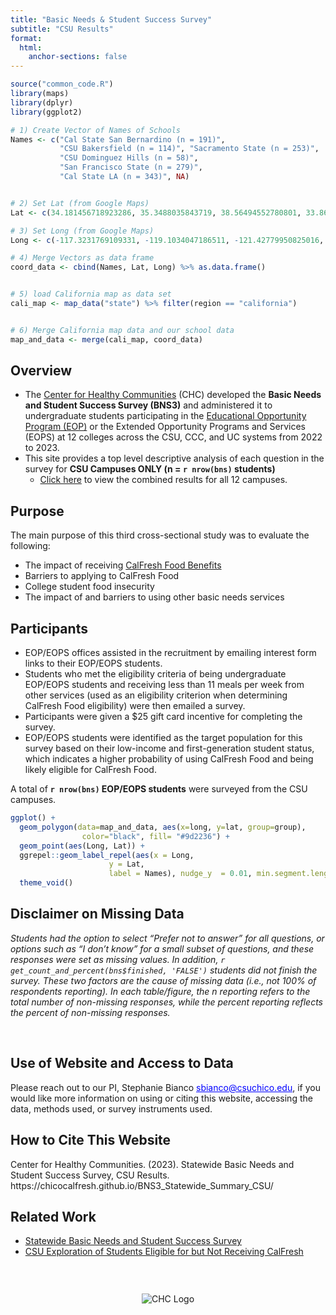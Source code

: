 ```yaml
---
title: "Basic Needs & Student Success Survey"
subtitle: "CSU Results"
format:
  html:
    anchor-sections: false
---
```


```r
source("common_code.R")
library(maps)
library(dplyr)
library(ggplot2)

# 1) Create Vector of Names of Schools
Names <- c("Cal State San Bernardino (n = 191)", 
           "CSU Bakersfield (n = 114)", "Sacramento State (n = 253)",
           "CSU Dominguez Hills (n = 58)", 
           "San Francisco State (n = 279)", 
           "Cal State LA (n = 343)", NA)


# 2) Set Lat (from Google Maps)
Lat <- c(34.181456718923286, 35.3488035843719, 38.56494552780801, 33.862538254060354, 37.72428800979904, 34.0664952125493, NA)

# 3) Set Long (from Google Maps)
Long <- c(-117.3231769109331, -119.1034047186511, -121.42779950825016,  -118.25447517782001, -122.48003539894094, -118.1684245606096, NA)

# 4) Merge Vectors as data frame
coord_data <- cbind(Names, Lat, Long) %>% as.data.frame()


# 5) load California map as data set
cali_map <- map_data("state") %>% filter(region == "california")


# 6) Merge California map data and our school data
map_and_data <- merge(cali_map, coord_data)

```

## Overview 

- The [Center for Healthy Communities](https://chcchicostate.org/) (CHC) developed the **Basic Needs and Student Success Survey (BNS3)** and administered it to undergraduate students participating in the [Educational Opportunity Program (EOP)](https://www2.calstate.edu/attend/student-services/eop) or the Extended Opportunity Programs and Services (EOPS) at 12 colleges across the CSU, CCC, and UC systems from 2022 to 2023.
- This site provides a top level descriptive analysis of each question in the survey for **CSU Campuses ONLY (n = `r nrow(bns)` students)**
  - [Click here](https://chicocalfresh.github.io/BNS3_Statewide_Summary/) to view the combined results for all 12 campuses.
  
## Purpose

The main purpose of this third cross-sectional study was to evaluate the following:

-   The impact of receiving [CalFresh Food Benefits](https://www.csuchico.edu/calfresh/index.shtml)
-   Barriers to applying to CalFresh Food
-   College student food insecurity
-   The impact of and barriers to using other basic needs services

## Participants {#ref-md}

-   EOP/EOPS offices assisted in the recruitment by emailing interest form links to their EOP/EOPS students.
-   Students who met the eligibility criteria of being undergraduate EOP/EOPS students and receiving less than 11 meals per week from other services (used as an eligibility criterion when determining CalFresh Food eligibility) were then emailed a survey.
-   Participants were given a \$25 gift card incentive for completing the survey.
-   EOP/EOPS students were identified as the target population for this survey based on their low-income and first-generation student status, which indicates a higher probability of using CalFresh Food and being likely eligible for CalFresh Food.

A total of **`r nrow(bns)` EOP/EOPS students** were surveyed from the CSU campuses.

<a id="md"></a>

```r

ggplot() + 
  geom_polygon(data=map_and_data, aes(x=long, y=lat, group=group),
                color="black", fill= "#9d2236") + 
  geom_point(aes(Long, Lat)) +
  ggrepel::geom_label_repel(aes(x = Long, 
                      y = Lat, 
                      label = Names), nudge_y  = 0.01, min.segment.length = 0) + 
  theme_void() 

```

::: callout-important
## Disclaimer on Missing Data

*Students had the option to select "Prefer not to answer" for all questions, or options such as "I don't know" for a small subset of questions, and these responses were set as missing values. In addition, `r get_count_and_percent(bns$finished, 'FALSE')` students did not finish the survey. These two factors are the cause of missing data (i.e., not 100% of respondents reporting). In each table/figure, the n reporting refers to the total number of non-missing responses, while the percent reporting reflects the percent of non-missing responses.*
:::

<br/>

## Use of Website and Access to Data

Please reach out to our PI, Stephanie Bianco [sbianco\@csuchico.edu]{style="color: blue; text-decoration: underline;"}, if you would like more information on using or citing this website, accessing the data, methods used, or survey instruments used.

## How to Cite This Website

Center for Healthy Communities. (2023). Statewide Basic Needs and Student Success Survey, CSU Results.  https://chicocalfresh.github.io/BNS3_Statewide_Summary_CSU/

## Related Work

- [Statewide Basic Needs and Student Success Survey](https://chicocalfresh.github.io/BNS3_Statewide_Summary/)
- [CSU Exploration of Students Eligible for but Not Receiving CalFresh](eligible_not_receiving.html)

<br/>

::: columns
::: {.column width="10%"}
:::

::: {.column width="80%"}
::: {style="text-align: center;"}
<img src="bns_statewide_logo_array.svg" alt="CHC Logo" width="auto" height="auto"/>
:::
:::

::: {.column width="10%"}
:::
:::
